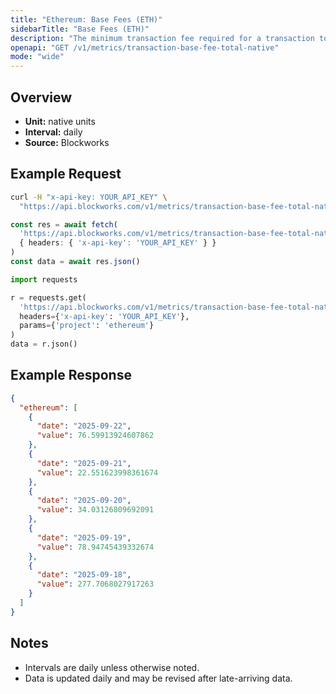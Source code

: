 ```yaml
---
title: "Ethereum: Base Fees (ETH)"
sidebarTitle: "Base Fees (ETH)"
description: "The minimum transaction fee required for a transaction to be included in a block"
openapi: "GET /v1/metrics/transaction-base-fee-total-native"
mode: "wide"
---
```


## Overview

- **Unit:** native units
- **Interval:** daily
- **Source:** Blockworks

## Example Request

<CodeGroup>

```bash cURL
curl -H "x-api-key: YOUR_API_KEY" \
  "https://api.blockworks.com/v1/metrics/transaction-base-fee-total-native?project=ethereum"
```

```typescript TypeScript
const res = await fetch(
  'https://api.blockworks.com/v1/metrics/transaction-base-fee-total-native?project=ethereum',
  { headers: { 'x-api-key': 'YOUR_API_KEY' } }
)
const data = await res.json()
```

```python Python
import requests

r = requests.get(
  'https://api.blockworks.com/v1/metrics/transaction-base-fee-total-native',
  headers={'x-api-key': 'YOUR_API_KEY'},
  params={'project': 'ethereum'}
)
data = r.json()
```

</CodeGroup>

## Example Response

```json
{
  "ethereum": [
    {
      "date": "2025-09-22",
      "value": 76.59913924607862
    },
    {
      "date": "2025-09-21",
      "value": 22.551623998361674
    },
    {
      "date": "2025-09-20",
      "value": 34.03126809692091
    },
    {
      "date": "2025-09-19",
      "value": 78.94745439332674
    },
    {
      "date": "2025-09-18",
      "value": 277.7068027917263
    }
  ]
}
```

## Notes
- Intervals are daily unless otherwise noted.
- Data is updated daily and may be revised after late-arriving data.
